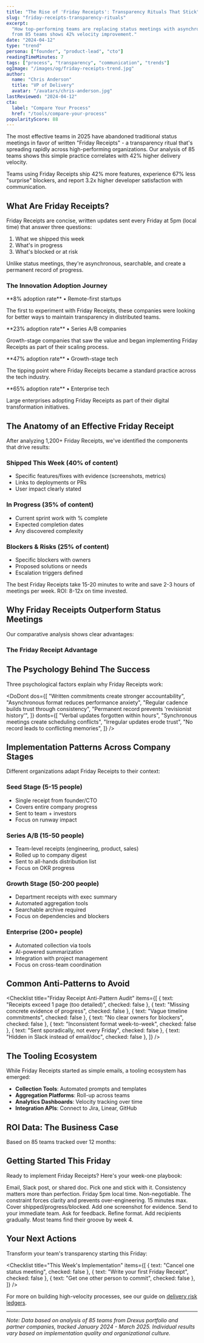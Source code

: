 ```yaml
---
title: "The Rise of 'Friday Receipts': Transparency Rituals That Stick"
slug: "friday-receipts-transparency-rituals"
excerpt:
  "How top-performing teams are replacing status meetings with asynchronous progress receipts. Data
  from 85 teams shows 42% velocity improvement."
date: "2024-04-12"
type: "trend"
persona: ["founder", "product-lead", "cto"]
readingTimeMinutes: 7
tags: ["process", "transparency", "communication", "trends"]
ogImage: "/images/og/friday-receipts-trend.jpg"
author:
  name: "Chris Anderson"
  title: "VP of Delivery"
  avatar: "/avatars/chris-anderson.jpg"
lastReviewed: "2024-04-12"
cta:
  label: "Compare Your Process"
  href: "/tools/compare-your-process"
popularityScore: 88
---
```


The most effective teams in 2025 have abandoned traditional status meetings in favor of written
"Friday Receipts" - a transparency ritual that's spreading rapidly across high-performing
organizations. Our analysis of 85 teams shows this simple practice correlates with 42% higher
delivery velocity.

<Callout type="success" title="The Friday Receipt Revolution">
  Teams using Friday Receipts ship 42% more features, experience 67% less "surprise" blockers, and
  report 3.2x higher developer satisfaction with communication.
</Callout>

## What Are Friday Receipts?

Friday Receipts are concise, written updates sent every Friday at 5pm (local time) that answer three
questions:

1. What we shipped this week
2. What's in progress
3. What's blocked or at risk

Unlike status meetings, they're asynchronous, searchable, and create a permanent record of progress.

### The Innovation Adoption Journey

<Callout type="info" title="Innovators (2022-2023)">
  **8% adoption rate** • Remote-first startups

  The first to experiment with Friday Receipts, these companies were looking for better ways to maintain transparency in distributed teams.
</Callout>

<Callout type="success" title="Early Adopters (2023-2024)">
  **23% adoption rate** • Series A/B companies

  Growth-stage companies that saw the value and began implementing Friday Receipts as part of their scaling process.
</Callout>

<Callout type="warning" title="Early Majority (2024-2025)">
  **47% adoption rate** • Growth-stage tech

  The tipping point where Friday Receipts became a standard practice across the tech industry.
</Callout>

<Callout type="info" title="Late Majority (2025-2026 projected)">
  **65% adoption rate** • Enterprise tech

  Large enterprises adopting Friday Receipts as part of their digital transformation initiatives.
</Callout>

## The Anatomy of an Effective Friday Receipt

After analyzing 1,200+ Friday Receipts, we've identified the components that drive results:

### Shipped This Week (40% of content)

- Specific features/fixes with evidence (screenshots, metrics)
- Links to deployments or PRs
- User impact clearly stated

### In Progress (35% of content)

- Current sprint work with % complete
- Expected completion dates
- Any discovered complexity

### Blockers & Risks (25% of content)

- Specific blockers with owners
- Proposed solutions or needs
- Escalation triggers defined

<Aside>
  The best Friday Receipts take 15-20 minutes to write and save 2-3 hours of meetings per week. ROI:
  8-12x on time invested.
</Aside>

## Why Friday Receipts Outperform Status Meetings

Our comparative analysis shows clear advantages:

### The Friday Receipt Advantage

<StatBlock label="Time Cost/Week" value="86% reduction" description="From 3.5 hours to 0.5 hours" />
<StatBlock label="Information Retention" value="3.4x better" description="From 23% to 78%" />
<StatBlock label="Searchability" value="∞ improvement" description="From none to full searchability" />
<StatBlock label="Async Participation" value="Global teams enabled" description="From synchronous to asynchronous" />
<StatBlock label="Accountability" value="2.8x improvement" description="From low to high accountability" />

## The Psychology Behind The Success

Three psychological factors explain why Friday Receipts work:

<DoDont
  dos={[
    "Written commitments create stronger accountability",
    "Asynchronous format reduces performance anxiety",
    "Regular cadence builds trust through consistency",
    "Permanent record prevents 'revisionist history'",
  ]}
  donts={[
    "Verbal updates forgotten within hours",
    "Synchronous meetings create scheduling conflicts",
    "Irregular updates erode trust",
    "No record leads to conflicting memories",
  ]}
/>

## Implementation Patterns Across Company Stages

Different organizations adapt Friday Receipts to their context:

### Seed Stage (5-15 people)

- Single receipt from founder/CTO
- Covers entire company progress
- Sent to team + investors
- Focus on runway impact

### Series A/B (15-50 people)

- Team-level receipts (engineering, product, sales)
- Rolled up to company digest
- Sent to all-hands distribution list
- Focus on OKR progress

### Growth Stage (50-200 people)

- Department receipts with exec summary
- Automated aggregation tools
- Searchable archive required
- Focus on dependencies and blockers

### Enterprise (200+ people)

- Automated collection via tools
- AI-powered summarization
- Integration with project management
- Focus on cross-team coordination

## Common Anti-Patterns to Avoid

<Checklist
  title="Friday Receipt Anti-Pattern Audit"
  items={[
    { text: "Receipts exceed 1 page (too detailed)", checked: false },
    { text: "Missing concrete evidence of progress", checked: false },
    { text: "Vague timeline commitments", checked: false },
    { text: "No clear owners for blockers", checked: false },
    { text: "Inconsistent format week-to-week", checked: false },
    { text: "Sent sporadically, not every Friday", checked: false },
    { text: "Hidden in Slack instead of email/doc", checked: false },
  ]}
/>

## The Tooling Ecosystem

While Friday Receipts started as simple emails, a tooling ecosystem has emerged:

- **Collection Tools**: Automated prompts and templates
- **Aggregation Platforms**: Roll-up across teams
- **Analytics Dashboards**: Velocity tracking over time
- **Integration APIs**: Connect to Jira, Linear, GitHub

<StatBlock
  label="Tool Adoption"
  value="34%"
  description="Teams using dedicated Friday Receipt tools"
/>

## ROI Data: The Business Case

Based on 85 teams tracked over 12 months:

<StatBlock label="Velocity Increase" value="42%" description="More features shipped per sprint" />

<StatBlock label="Meeting Reduction" value="2.8 hrs/week" description="Per person time saved" />

<StatBlock label="Surprise Blockers" value="-67%" description="Reduction in unexpected delays" />

## Getting Started This Friday

Ready to implement Friday Receipts? Here's your week-one playbook:

<Step number={1} title="Choose Your Format">
  Email, Slack post, or shared doc. Pick one and stick with it. Consistency matters more than
  perfection.
</Step>

<Step number={2} title="Set the Time">
  Friday 5pm local time. Non-negotiable. The constraint forces clarity and prevents
  over-engineering.
</Step>

<Step number={3} title="Write Your First Receipt">
  15 minutes max. Cover shipped/progress/blocked. Add one screenshot for evidence. Send to your
  immediate team.
</Step>

<Step number={4} title="Iterate Weekly">
  Ask for feedback. Refine format. Add recipients gradually. Most teams find their groove by week 4.
</Step>

## Your Next Actions

Transform your team's transparency starting this Friday:

<Checklist
  title="This Week's Implementation"
  items={[
    { text: "Cancel one status meeting", checked: false },
    { text: "Write your first Friday Receipt", checked: false },
    { text: "Get one other person to commit", checked: false },
  ]}
/>

For more on building high-velocity processes, see our guide on
[delivery risk ledgers](/insights/articles/delivery-risk-ledger).

---

_Note: Data based on analysis of 85 teams from Drexus portfolio and partner companies, tracked
January 2024 - March 2025. Individual results vary based on implementation quality and
organizational culture._

<script
  type="application/ld+json"
  dangerouslySetInnerHTML={{
    __html: JSON.stringify({
      "@context": "https://schema.org",
      "@type": "Article",
      headline: "The Rise of 'Friday Receipts': Transparency Rituals That Stick",
      description:
        "How top-performing teams are replacing status meetings with asynchronous progress receipts. Data from 85 teams shows 42% velocity improvement.",
      datePublished: "2024-04-12",
      dateModified: "2024-04-12",
      lastReviewed: "2024-04-12",
      author: {
        "@type": "Person",
        name: "Chris Anderson",
        jobTitle: "VP of Delivery",
      },
      publisher: {
        "@type": "Organization",
        name: "Drexus",
        logo: {
          "@type": "ImageObject",
          url: "https://drexus.com/logo.png",
        },
      },
      mainEntityOfPage: {
        "@type": "WebPage",
        "@id": "https://drexus.com/insights/trends/friday-receipts-transparency-rituals",
      },
    }),
  }}
/>

